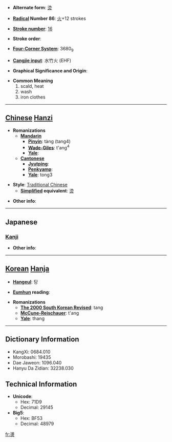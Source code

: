 * '''Alternate form''': [[烫]]

* '''[[Wiktionary:Chinese radical index| Radical]] Number 86''': [[Wiktionary:Chinese radical index 火|火]]+12 strokes

* '''[[Wiktionary:Chinese total strokes index|Stroke number]]''': [[Wiktionary:Chinese total strokes index 16|16]]

* '''Stroke order''': 

* '''[[Wiktionary:Chinese four corner index|Four-Corner System]]''': 3680<sub>9</sub>

* '''[[Wiktionary:Chinese Cangjie index|Cangjie input]]''': 水竹火 (EHF)

* '''Graphical Significance and Origin''': 

* '''Common Meaning'''
*#scald, heat
*# wash
*# iron clothes


----

== [[Chinese]] [[Hanzi]] ==

* '''Romanizations'''
** '''[[Mandarin]]'''
*** '''[[Pinyin]]''': tàng (tang4)
*** '''[[Wade-Giles]]''': t'ang<sup>4</sup>
*** '''[[Yale]]''': 
** '''[[Cantonese]]'''
*** '''[[Jyutping]]''':
*** '''[[Penkyamp]]''': 
*** '''[[Yale]]''': tong3

* '''Style''': [[Traditional Chinese]] 
** '''[[Simplified Chinese|Simplified]] equivalent''': [[烫]]

* '''Other info''': 

----

==Japanese==
===[[Kanji]]===
{{kanji|on readings=[[とう]] (tō), [[どう]] (dō)|kun readings=[[あたためる]] (atatameru)}}

* '''Other info''':  

----

== [[Korean]] [[Hanja]] ==

* '''[[Hangeul]]''': 탕

* '''[[Eumhun]] reading''': 

* '''Romanizations'''
** '''[[The 2000 South Korean Revised Romanization|The 2000 South Korean Revised]]''': tang
** '''[[McCune-Reischauer]]''': t'ang
** '''[[Yale]]''': thang

----

== Dictionary Information ==

* KangXi: 0684.010
* Morobashi: 19435
* Dae Jaweon: 1096.040
* Hanyu Da Zidian: 32238.030

== Technical Information ==

* '''Unicode''':
** Hex: 71D9
** Decimal: 29145
* '''Big5''':
** Hex: BF53
** Decimal: 48979

[[fr:燙]]